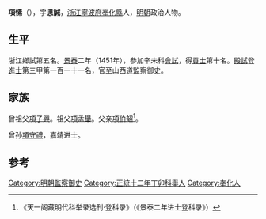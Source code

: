 {{明清人物信息框
| 姓名 = 項愫
| 原名 =
| 圖片名稱= 
| 圖片大小 =
| 圖片說明 = 
| 最高職務 = 山西道監察御史
| 國家 = 大明 
| 爵位 =
| 籍貫 = [[浙江|浙江]][[寧波府|寧波府]][[奉化縣|奉化縣]]民籍
| 族裔 = 
| 字號 = 字思誠
| 諡號 =
| 出生日期 = 永樂二十二年（1424年）
| 出生地點 = 
| 逝世日期 = 卒年不詳 
| 逝世地點 =
| 墓葬 =
| 配偶 = 
| 親屬 = 曾孫 [[項守禮|項守禮]]
| 出身 =
* 景泰二年辛未科同進士出身
| 經歷 =
| 著作 =  
}}
'''項愫'''（{{bd|1424年||？}}），字'''思誠'''，[[浙江|浙江]][[寧波府|寧波府]][[奉化縣|奉化縣]]人，[[明朝|明朝]]政治人物。

==生平==
浙江鄉試第五名。[[景泰|景泰]]二年（1451年），參加辛未科[[會試|會試]]，得[[貢士|貢士]]第十名。[[殿試|殿試]]登[[進士|進士]]第三甲第一百一十一名，官至山西道監察御史。

==家族==
曾祖父[[項子興|項子興]]。祖父[[項孟舉|項孟舉]]。父亲[[項伯韶|項伯韶]]<ref>《天一阁藏明代科举录选刊·登科录》（《景泰二年进士登科录》）</ref>。

曾孙[[項守禮|項守禮]]，嘉靖进士。

==参考==
{{reflist}}
{{明朝人物小作品}}
{{景泰二年辛未科殿試金榜}}
{{DEFAULTSORT:Xiang项}}

[[Category:明朝監察御史|Category:明朝監察御史]]
[[Category:正統十二年丁卯科舉人|Category:正統十二年丁卯科舉人]]
[[Category:奉化人|Category:奉化人]]